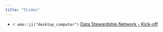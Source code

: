 ```yaml
---
title: "Slides"
---
```




- `r emo::ji("desktop_computer")` [Data Stewardship Network - Kick-off](/slides/eth-dsn-meeting-01.html) 